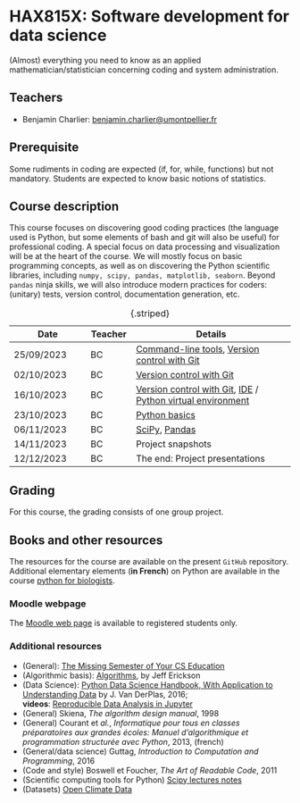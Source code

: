 # HAX815X: Software development for data science

(Almost) everything you need to know as an applied mathematician/statistician concerning coding and system administration.

## Teachers

- Benjamin Charlier: [benjamin.charlier@umontpellier.fr](mailto:benjamin.charlier@umontpellier.fr)


## Prerequisite

Some rudiments in coding are expected (if, for, while, functions) but not mandatory. Students are expected to know basic notions of statistics.

## Course description

This course focuses on discovering good coding practices (the language used is Python, but some elements of bash and git will also be useful) for professional coding.
A special focus on data processing and visualization will be at the heart of the course.
We will mostly focus on basic programming concepts, as well as on discovering the Python scientific libraries, including ```numpy, scipy, pandas, matplotlib, seaborn```.
Beyond `pandas` ninja skills, we will also introduce modern practices for coders: (unitary) tests, version control, documentation generation, etc.

|Date      |Teacher |Details |
|----------|------|---------------------|
|25/09/2023|BC    |[Command-line tools](Courses/Bash/tp.qmd), [Version control with Git](Courses/Git/tp.qmd)|
|02/10/2023|BC    |[Version control with Git](Courses/Git/tp.qmd)|
|16/10/2023|BC    |[Version control with Git](Courses/Git/tp.qmd), [IDE](Courses/IDE/tp.qmd) / [Python virtual environment](Courses/Venv/tp.qmd)         |
|23/10/2023|BC    |[Python basics](https://python.sdv.univ-paris-diderot.fr/)|
|06/11/2023|BC    |[SciPy](Courses/ScipyNumpy/tp.qmd), [Pandas](Courses/Pandas/pandas_titanic.qmd)|
|14/11/2023|BC    |Project snapshots |
|12/12/2023|BC    |The end: Project presentations |
:  {.striped}


## Grading

For this course, the grading consists of one group project.

## Books and other resources

The resources for the course are available on the present `GitHub` repository. Additional elementary elements (**in French**) on Python are available in the course [python for biologists](https://python.sdv.univ-paris-diderot.fr/).

### Moodle webpage

The [Moodle web page](https://moodle.umontpellier.fr/course/view.php?id=24820) is available to registered students only.

### Additional resources

*  (General): [The Missing Semester of Your CS Education](https://missing.csail.mit.edu/)
*  (Algorithmic basis): [Algorithms](https://jeffe.cs.illinois.edu/teaching/algorithms/#book), by Jeff Erickson
*  (Data Science): [Python Data Science Handbook, With Application to Understanding Data](https://jakevdp.github.io/PythonDataScienceHandbook/) by J. Van DerPlas, 2016;<br>
 **videos**: [Reproducible Data Analysis in Jupyter](http://jakevdp.github.io/blog/2017/03/03/reproducible-data-analysis-in-jupyter/)
*  (General) Skiena, *The algorithm design manual*, 1998
*  (General) Courant et *al.*, *Informatique pour tous en classes préparatoires aux grandes écoles: Manuel d'algorithmique et programmation structurée avec Python*, 2013, (french)
*  (General/data science) Guttag, *Introduction to Computation and Programming*,
2016
*  (Code and style) Boswell et Foucher, *The Art of Readable Code*, 2011
*  (Scientific computing tools for Python) [Scipy lectures notes](http://www.scipy-lectures.org/)
*  (Datasets) [Open Climate Data](http://openclimatedata.net/)
